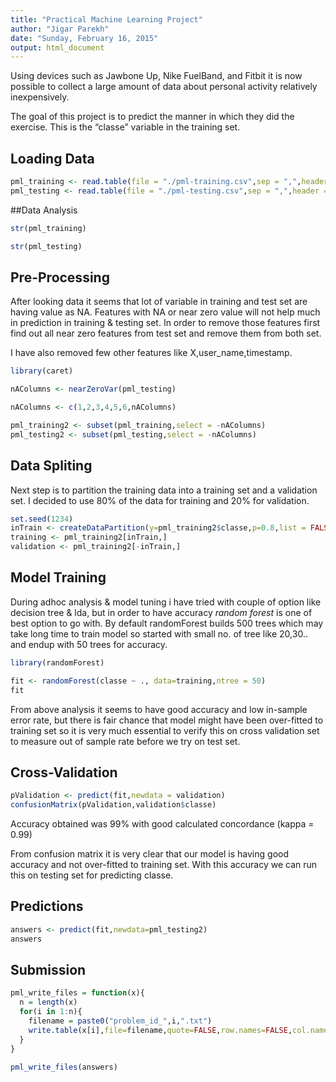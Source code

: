 ```yaml
---
title: "Practical Machine Learning Project"
author: "Jigar Parekh"
date: "Sunday, February 16, 2015"
output: html_document
---
```


Using devices such as Jawbone Up, Nike FuelBand, and Fitbit it is now possible to collect a large amount of data about personal activity relatively inexpensively.

The goal of this project is to predict the manner in which they did the exercise. This is the "classe" variable in the training set.

## Loading Data

```r
pml_training <- read.table(file = "./pml-training.csv",sep = ",",header = TRUE)
pml_testing <- read.table(file = "./pml-testing.csv",sep = ",",header = TRUE)

```

##Data Analysis 
```r
str(pml_training)
```
```r
str(pml_testing)
```

## Pre-Processing 
After looking data it seems that lot of variable in training and test set are having value as NA. Features with NA or near zero value will not help much in prediction in training & testing set. In order to remove those features first find out all near zero features from test set and remove them from both set. 

I have also removed few other features like X,user_name,timestamp.

```r
library(caret)

nAColumns <- nearZeroVar(pml_testing)

nAColumns <- c(1,2,3,4,5,6,nAColumns)

pml_training2 <- subset(pml_training,select = -nAColumns)
pml_testing2 <- subset(pml_testing,select = -nAColumns)

```


## Data Spliting  
Next step is to partition the training data into a training set and a validation set. I decided to use 80% of the data for training and 20% for validation.

```r
set.seed(1234)
inTrain <- createDataPartition(y=pml_training2$classe,p=0.8,list = FALSE)
training <- pml_training2[inTrain,]
validation <- pml_training2[-inTrain,]
```

## Model Training 

During adhoc analysis & model tuning i have tried with couple of option like decision tree & lda, but in order to have accuracy *random forest* is one of best option to go with. By default randomForest builds 500 trees which may take long time to train model so started with small no. of tree like 20,30.. and endup with 50 trees for accuracy. 

```r
library(randomForest)

fit <- randomForest(classe ~ ., data=training,ntree = 50)
fit
```

From above analysis it seems to have good accuracy and low in-sample error rate, but there is fair chance that model might have been over-fitted to training set so it is very much essential to verify this on cross validation set to measure out of sample rate before we try on test set. 

## Cross-Validation 
```r
pValidation <- predict(fit,newdata = validation)
confusionMatrix(pValidation,validation$classe)
```

Accuracy obtained was 99% with good calculated concordance (kappa = 0.99)

From confusion matrix it is very clear that our model is having good accuracy and not over-fitted to training set. With this accuracy we can run this on testing set for predicting classe.

## Predictions 
```r
answers <- predict(fit,newdata=pml_testing2)
answers
```

## Submission 
```r

pml_write_files = function(x){
  n = length(x)
  for(i in 1:n){
    filename = paste0("problem_id_",i,".txt")
    write.table(x[i],file=filename,quote=FALSE,row.names=FALSE,col.names=FALSE)
  }
}

pml_write_files(answers)
```
